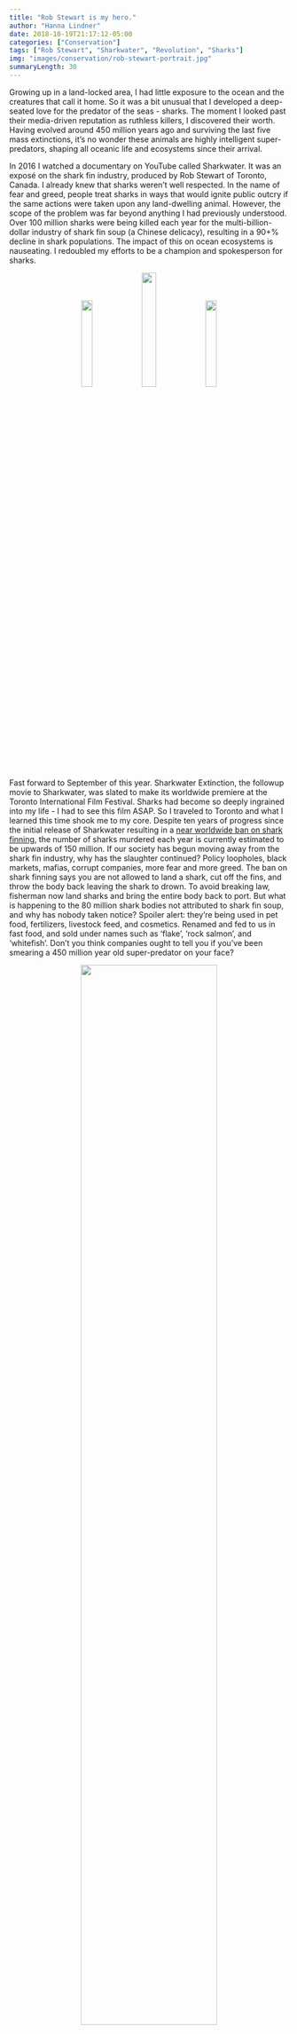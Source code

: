 ```yaml
---
title: "Rob Stewart is my hero."
author: "Hanna Lindner"
date: 2018-10-19T21:17:12-05:00
categories: ["Conservation"]
tags: ["Rob Stewart", "Sharkwater", "Revolution", "Sharks"]
img: "images/conservation/rob-stewart-portrait.jpg"
summaryLength: 30
---
```


Growing up in a land-locked area, I had little exposure to the ocean and the creatures that call it home. So it was a bit unusual that I developed a deep-seated love for the predator of the seas - sharks. The moment I looked past their media-driven reputation as ruthless killers, I discovered their worth. Having evolved around 450 million years ago and surviving the last five mass extinctions, it's no wonder these animals are highly intelligent super-predators, shaping all oceanic life and ecosystems since their arrival.  

In 2016 I watched a documentary on YouTube called Sharkwater. It was an exposé on the shark fin industry, produced by Rob Stewart of Toronto, Canada. I already knew that sharks weren't well respected. In the name of fear and greed, people treat sharks in ways that would ignite public outcry if the same actions were taken upon any land-dwelling animal. However, the scope of the problem was far beyond anything I had previously understood. Over 100 million sharks were being killed each year for the multi-billion-dollar industry of shark fin soup (a Chinese delicacy), resulting in a 90+\% decline in shark populations. The impact of this on ocean ecosystems is nauseating. I redoubled my efforts to be a champion and spokesperson for sharks.

<center>
[![](/images/conservation/sharkwater1.png){ width=20% }](https://www.hannalindner.com/conservation/sharkwater1.png)
[![](/images/conservation/revolution1.jpg){ width=23% }](https://www.hannalindner.com/conservation/revolution1.jpg)
[![](/images/conservation/sharkwater2.jpeg){ width=20% }](https://www.hannalindner.com/conservation/sharkwater2.jpeg)
</center>

Fast forward to September of this year. Sharkwater Extinction, the followup movie to Sharkwater, was slated to make its worldwide premiere at the Toronto International Film Festival. Sharks had become so deeply ingrained into my life - I had to see this film ASAP. So I traveled to Toronto and what I learned this time shook me to my core. Despite ten years of progress since the initial release of Sharkwater resulting in a [near worldwide ban on shark finning](https://awionline.org/content/international-shark-finning-bans-and-policies), the number of sharks murdered each year is currently estimated to be upwards of 150 million. If our society has begun moving away from the shark fin industry, why has the slaughter continued? Policy loopholes, black markets, mafias, corrupt companies, more fear and more greed. The ban on shark finning says you are not allowed to land a shark, cut off the fins, and throw the body back leaving the shark to drown. To avoid breaking law, fisherman now land sharks and bring the entire body back to port. But what is happening to the 80 million shark bodies not attributed to shark fin soup, and why has nobody taken notice? Spoiler alert: they're being used in pet food, fertilizers, livestock feed, and cosmetics. Renamed and fed to us in fast food, and sold under names such as 'flake', 'rock salmon', and 'whitefish'. Don't you think companies ought to tell you if you've been smearing a 450 million year old super-predator on your face?  

<center>
[![](/images/conservation/sharkbodies.jpg){ width=70% }](https://www.hannalindner.com/conservation/sharkbodies.jpg)
</center>

I got back to Philadelphia and I didn't know what to do. I spoke with friends (whom I regard as morally good people) about this revelation and the general response was "Wow, that's crazy." and that's where the conversation ended. Borderline lost, I turned to Rob for guidance. I watched Revolution, his documentary that was released in-between the two Sharkwater films. In the film Rob underscores that the problem stretches far beyond sharks. What's the point of saving sharks, the animals that outlived dinosaurs, if the world's fisheries and forests are projected to be depleted by 2048? If coral reefs, sustaining 25% of ocean life, are estimated to be dead no later than 2070? It's wasn't just about sharks anymore - it's about saving everything, ourselves included.  

Conservation is a tough sell. We tend to live our lives far removed from the destruction we create. Flushing our waste away and tossing out trash, never to be seen again. All day there are societal issues and public matters vying for our attention and money. Nobody wants to hear negative information about how we are trashing our planet, because then our morals kick in and we feel the need to behave differently - and that's inconvenient. Yet we've reached a cornerstone where conservation now means preservation of human life on earth, not just the preservation of nature. What information could be more important than that? There is nothing if we don't have planet earth - Mars won't be ready within the next 50 years. Nature can live without us, but we can't live without nature.  

I'm not trying to sell myself as an environmental expert but here's what I've learned. Ocean acidification, caused by enormous amounts of carbon dioxide emissions, is perhaps one of the most pressing threats. Oceans (which take up 90+\% of all habitable space on earth and house up to 80\% of all species) absorb massive amounts of our emissions and pollutants. Due to increases in carbonic acid, anything that builds a skeleton (phytoplankton, fish, coral reefs, etc.) is [subject to dissolution](https://hannalindner.com/conservation/calcifyingorganisms.pdf), eliminating keystone species and ecosystems, and greatly disrupting food chains. Oceans, starting with plankton, [produce 50-80% of all oxygen ](https://eos.org/research-spotlights/worlds-biggest-oxygen-producers-living-in-swirling-ocean-waters) on earth. [Ocean acidity has increased by 30\%](https://hannalindner.com/conservation/A&O_Report.pdf) since the Industrial Revolution. A small percentage of change in acidity in your body will kill you. This is a paradigm of exponential growth feeding off finite resources.  

<center>
[![](/images/conservation/albertatarsands.jpg){ width=80% }](https://www.hannalindner.com/conservation/albertatarsands.jpg)
</center>

If you're still here, there's a chance I've struck a moral or spiritual chord inside of you. While the problem has never been more severe, there's also never been a generation or a movement that cares more to save everything. We've let our systems and corporations run rampant, along with our own consumption-centered mindsets. Remember that no matter how far removed our lives may be from the oceans, our decisions still affect them in profound ways. Be a conscious consumer by consuming less and in smarter ways. There's enough plastic waste on earth that we never have to produce any more if we made use of what is already here. Every time you spend a dollar you're voting for the kind of future you want based on who you're giving that money to. Be mindful of what you eat by asking questions about whether it was sourced sustainably and by educating yourself. Pressure government and business leaders to implement and enforce policy that supports conservation. (U.S. general elections are in November, make sure you vote smartly! Have conversations with your peers; when you know and understand what's happening you feel morally compelled to act. Let's bring nature back to the planet.  

I agree with Rob - we can't fight against our problems anymore. We should be fighting for a world that is beautiful for all humans and all species. Rob Stewart is my hero because he has changed my perception on life and continuously instills the purpose needed to spur change and inspire others. My message has two layers.  
**1: Consider your impact; make less destructive decsions on a daily basis.**  
**2: Find what you love most about Earth, and use your skills to make a more beautiful world.**  
For Rob and I, that started with sharks.  

January 31st, 2017. [Rob Stewart went missing](https://www.miamiherald.com/news/local/community/florida-keys/article130649199.html) off the coast of Florida on a scuba diving expedition for Sharkwater Extinction, and three days later his body was recovered. It was an enormous loss for everyone, and I cried - a lot. The Sharkwater team fulfilled Rob's vision for the film and saw it all the way through to its world premiere at TIFF, where I sat and watched with a mix of emotions. Rob Stewart is forever my hero for changing not just my world, but everyone's. Now, the part of his legacy that resides within me means that it's my responsibility to try to be a hero too.  
Sharkwater Extinction is currently playing in theaters across Canada, but will make its way into US theaters, [dates TBD](https://www.sharkwater.com/) - **plan to go see it, it will change you**. You can download Revolution [here](http://therevolutionmovie.com/index.php/watch-the-movie/) for $3 through Vimeo. The original Sharkwater is harder to find, but Amazon still sells the DVD version [here.](https://www.amazon.com/Sharkwater-Rob-Stewart/dp/B0013D8LHW/ref=sr_1_1?ie=UTF8&qid=1538029124&sr=8-1&keywords=sharkwater+rob+stewart) Watch W5's new special on Rob [here](https://www.youtube.com/watch?v=l6vEIbzw1DI).

<center>
[![](/images/conservation/IMG_5601.jpg){ width=49% }](https://www.hannalindner.com/conservation/IMG_5601.jpg)
[![](/images/conservation/IMG_5589.jpg){ width=40% }](https://www.hannalindner.com/conservation/IMG_5589.jpg)
</center>